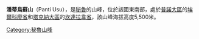 {{Coord|16|58|15|S|70|7|12|W|display=title}}

'''潘蒂烏蘇山'''（Panti Usu），是[[秘魯|秘魯]]的山峰，位於該國東南部，處於[[普諾大區|普諾大區]]的[[埃爾科廖省|埃爾科廖省]]和[[塔克納大區|塔克納大區]]的[[坎達拉韋省|坎達拉韋省]]，該山峰海拔高度5,500米。

{{Peru-geo-stub}}
[[Category:秘魯山峰|Category:秘魯山峰]]